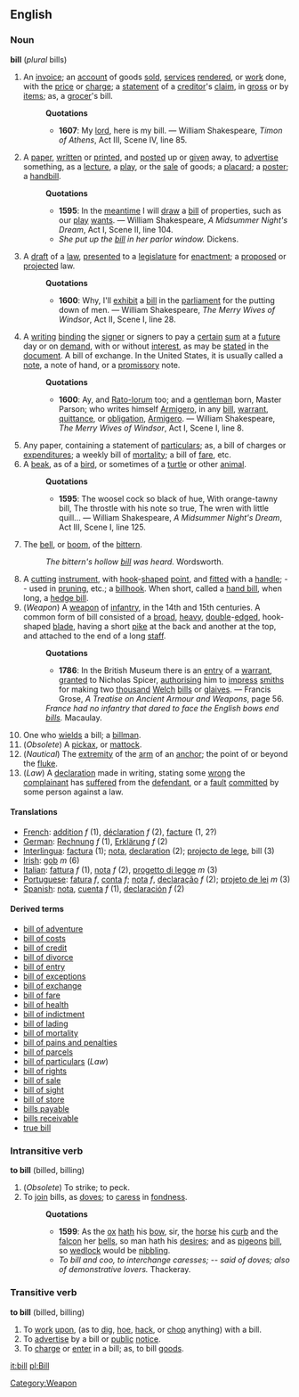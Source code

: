 ==English==
===Noun===
'''bill''' (''plural'' bills)
#An [[invoice]]; an [[account]] of goods [[sold]], [[service]]s [[render]]ed, or [[work]] done, with the [[price]] or [[charge]]; a [[statement]] of a [[creditor]]'s [[claim]], in [[gross]] or by [[item]]s; as, a [[grocer]]'s bill.
#:'''Quotations'''
#:*'''1607''':  My [[lord]], here is my bill. &mdash; William Shakespeare, ''Timon of Athens'', Act III, Scene IV, line 85.
#A [[paper]], [[written]] or [[print]]ed, and [[post]]ed up or [[given]] away, to [[advertise]] something, as a [[lecture]], a [[play]], or the [[sale]] of goods; a [[placard]]; a [[poster]]; a [[handbill]].
#:'''Quotations'''
#:*'''1595''': In the [[meantime]] I will [[draw]] a [[bill]] of properties, such as our [[play]] [[want]]s. &mdash; William Shakespeare, ''A Midsummer Night's Dream'', Act I, Scene II, line 104.
#:*''She put up the [[bill]] in her parlor window.'' Dickens.
#A [[draft]] of a [[law]], [[present]]ed to a [[legislature]] for [[enactment]]; a [[propose]]d or [[project]]ed law.
#:'''Quotations'''
#:*'''1600''': Why, I'll [[exhibit]] a [[bill]] in the [[parliament]] for the putting down of men. &mdash; William Shakespeare, ''The Merry Wives of Windsor'', Act II, Scene I, line 28.
#A [[writing]] [[bind]]ing the [[signer]] or signers to pay a [[certain]] [[sum]] at a [[future]] day or on [[demand]], with or without [[interest]], as may be [[state]]d in the [[document]]. A bill of exchange. In the United States, it is usually called a [[note]], a note of hand, or a [[promissory]] note.
#:'''Quotations'''
#:*'''1600''': 	Ay, and [[Rato-lorum]] too; and a [[gentleman]] born, Master Parson; who writes himself [[Armigero]], in any [[bill]], [[warrant]], [[quittance]], or [[obligation]], [[Armigero]]. &mdash; William Shakespeare, ''The Merry Wives of Windsor'', Act I, Scene I, line 8.
#Any paper, containing a statement of [[particular]]s; as, a bill of charges or [[expenditure]]s; a weekly bill of [[mortality]]; a bill of [[fare]], etc.
#A [[beak]], as of a [[bird]], or sometimes of a [[turtle]] or other [[animal]].
#:'''Quotations'''
#:*'''1595''': The woosel cock so black of hue, With orange-tawny bill, The throstle with his note so true, The wren with little quill... &mdash; William Shakespeare, ''A Midsummer Night's Dream'', Act III, Scene I, line 125.
#The [[bell]], or [[boom]], of the [[bittern]].
#:''The bittern's hollow [[bill]] was heard.'' Wordsworth.
#A [[cut]]ting [[instrument]], with [[hook]]-[[shape]]d [[point]], and [[fit]]ted with a [[handle]]; -- used in [[prune|pruning]], etc.; a [[billhook]]. When short, called a [[hand bill]], when long, a [[hedge bill]].
#(''Weapon'') [[Category:Weapon]] A [[weapon]] of [[infantry]], in the 14th and 15th centuries. A common form of bill consisted of a [[broad]], [[heavy]], [[double]]-[[edge]]d, hook-shaped [[blade]], having a short [[pike]] at the back and another at the top, and attached to the end of a long [[staff]].
#:'''Quotations'''
#:*'''1786''': In the British Museum there is an [[entry]] of a [[warrant]], [[grant]]ed to Nicholas Spicer, [[authorising]] him to [[impress]] [[smith]]s for making two [[thousand]] [[Welch]] [[bill]]s or [[glaive]]s. &mdash; Francis Grose, ''A Treatise on Ancient Armour and Weapons'', page 56.
#:''France had no infantry that dared to face the English bows end [[bill]]s.'' Macaulay.
#One who [[wield]]s a bill; a [[billman]].
#(''Obsolete'') A [[pickax]], or [[mattock]].
#(''Nautical'') The [[extremity]] of the [[arm]] of an [[anchor]]; the point of or beyond the [[fluke]].
#(''Law'') A [[declaration]] made in writing, stating some [[wrong]] the [[complainant]] has [[suffer]]ed from the [[defendant]], or a [[fault]] [[commit]]ted by some person against a law.

====Translations====
*[[French]]: [[addition]] ''f'' (1), [[déclaration]] ''f'' (2), [[facture]] (1, 2?)
*[[German]]: [[Rechnung]] ''f'' (1), [[Erklärung]] ''f'' (2)
*[[Interlingua]]: [[factura]] (1); [[nota]], [[declaration]] (2); [[projecto de lege]], bill (3)
*[[Irish]]: [[gob]] ''m'' (6)
*[[Italian]]: [[fattura]] ''f'' (1), [[nota]] ''f'' (2), [[progetto di legge]] ''m'' (3)
*[[Portuguese]]: [[fatura]] ''f'', [[conta]] ''f''; [[nota]] ''f'', [[declaração]] ''f'' (2); [[projeto de lei]] ''m'' (3)
*[[Spanish]]: [[nota]], [[cuenta]] ''f'' (1), [[declaración]] ''f'' (2)

====Derived terms====
*[[bill of adventure]]
*[[bill of costs]]
*[[bill of credit]]
*[[bill of divorce]]
*[[bill of entry]]
*[[bill of exceptions]]
*[[bill of exchange]]
*[[bill of fare]]
*[[bill of health]]
*[[bill of indictment]]
*[[bill of lading]]
*[[bill of mortality]]
*[[bill of pains and penalties]]
*[[bill of parcels]]
*[[bill of particulars]] (''Law'')
*[[bill of rights]]
*[[bill of sale]]
*[[bill of sight]]
*[[bill of store]]
*[[bills payable]]
*[[bills receivable]]
*[[true bill]]

===Intransitive verb===
'''to bill''' (billed, billing)
#(''Obsolete'') To strike; to peck.
#To [[join]] bills, as [[dove]]s; to [[caress]] in [[fondness]].
#:'''Quotations'''
#:*'''1599''': As the [[ox]] [[hath]] his [[bow]], sir, the [[horse]] his [[curb]] and the [[falcon]] her [[bell]]s, so man hath his [[desire]]s; and as [[pigeon]]s [[bill]], so [[wedlock]] would be [[nibble|nibbling]].
#:*''To bill and coo, to interchange caresses; -- said of doves; also of demonstrative lovers.'' Thackeray.

===Transitive verb===
'''to bill''' (billed, billing)
#To [[work]] [[upon]], (as to [[dig]], [[hoe]], [[hack]], or [[chop]] anything) with a bill.
#To [[advertise]] by a bill or [[public]] [[notice]].
#To [[charge]] or [[enter]] in a bill; as, to bill [[good]]s.

[[it:bill]]
[[pl:Bill]]